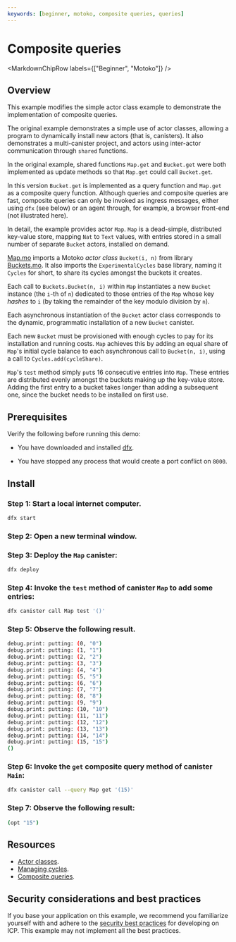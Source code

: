 ```yaml
---
keywords: [beginner, motoko, composite queries, queries]
---
```



# Composite queries

<MarkdownChipRow labels={["Beginner", "Motoko"]} />

## Overview

This example modifies the simple actor class example to demonstrate the implementation of composite queries.

The original example demonstrates a simple use of actor classes, allowing a program to dynamically install new actors (that is, canisters). It also demonstrates a multi-canister project, and actors using inter-actor communication through `shared` functions.

In the original example, shared functions `Map.get` and `Bucket.get` were both implemented as
update methods so that `Map.get` could call `Bucket.get`.

In this version `Bucket.get` is implemented as a query function and `Map.get` as a composite query function.
Although queries and composite queries are fast, composite queries can only be invoked as ingress messages, either
using `dfx` (see below) or an agent through, for example, a browser front-end (not illustrated here).

In detail, the example provides actor `Map`.
`Map` is a dead-simple, distributed key-value store, mapping `Nat` to `Text` values, with entries stored in a small number of separate `Bucket` actors, installed on demand.

[Map.mo](./src/map/Map.mo) imports a Motoko _actor class_ `Bucket(i, n)`
from library [Buckets.mo](./src/map/Buckets.mo).
It also imports the `ExperimentalCycles` base library, naming it `Cycles` for short, to share its cycles amongst the buckets it creates.

Each call to `Buckets.Bucket(n, i)` within `Map` instantiates a new `Bucket` instance (the `i`-th of `n`) dedicated to those entries of the `Map` whose key _hashes_ to `i` (by taking the remainder of the key modulo division by `n`).

Each asynchronous instantiation of the `Bucket` actor class corresponds to the dynamic, programmatic installation of a new `Bucket` canister.

Each new `Bucket` must be provisioned with enough cycles to pay for its installation and running costs.
`Map` achieves this by adding an equal share of `Map`'s initial cycle balance to each asynchronous call to `Bucket(n, i)`, using a call to `Cycles.add(cycleShare)`.

`Map`'s `test` method simply `put`s 16 consecutive entries into `Map`. These entries are distributed evenly amongst the buckets making up the key-value store. Adding the first entry to a bucket takes longer than adding a subsequent one, since the bucket needs to be installed on first use.

## Prerequisites

Verify the following before running this demo:

*  You have downloaded and installed [dfx](https://sdk.dfinity.org).

*  You have stopped any process that would create a port conflict on `8000`.

## Install

### Step 1: Start a local internet computer.

```bash
dfx start
```

### Step 2: Open a new terminal window.

### Step 3: Deploy the `Map` canister:

```bash
dfx deploy
```

### Step 4: Invoke the `test` method of canister `Map` to add some entries:

```bash
dfx canister call Map test '()'
```

### Step 5: Observe the following result.

```bash
debug.print: putting: (0, "0")
debug.print: putting: (1, "1")
debug.print: putting: (2, "2")
debug.print: putting: (3, "3")
debug.print: putting: (4, "4")
debug.print: putting: (5, "5")
debug.print: putting: (6, "6")
debug.print: putting: (7, "7")
debug.print: putting: (8, "8")
debug.print: putting: (9, "9")
debug.print: putting: (10, "10")
debug.print: putting: (11, "11")
debug.print: putting: (12, "12")
debug.print: putting: (13, "13")
debug.print: putting: (14, "14")
debug.print: putting: (15, "15")
()
```

### Step 6: Invoke the `get` composite query method of canister `Main`:

```bash
dfx canister call --query Map get '(15)'
```

### Step 7: Observe the following result:

```bash
(opt "15")
```

## Resources

- [Actor classes](https://internetcomputer.org/docs/current/motoko/main/actor-classes).
- [Managing cycles](https://internetcomputer.org/docs/current/motoko/main/cycles).
- [Composite queries](https://internetcomputer.org/docs/current/motoko/main/actors-async#composite-query-functions).

## Security considerations and best practices

If you base your application on this example, we recommend you familiarize yourself with and adhere to the [security best practices](https://internetcomputer.org/docs/current/references/security/) for developing on ICP. This example may not implement all the best practices.
